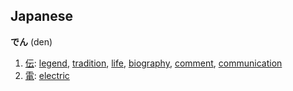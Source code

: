==Japanese==
'''でん''' (den)

# [[伝]]: [[legend]], [[tradition]], [[life]], [[biography]], [[comment]], [[communication]]
# [[電]]: [[electric]]